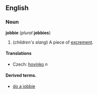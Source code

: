 ==English==
===Noun===
'''jobbie''' (''plural'' '''jobbies''')

#(''children's slang'') A piece of [[excrement]].

====Translations====
*Czech: [[hovínko]] ''n''

====Derived terms.====
*[[do a jobbie]]